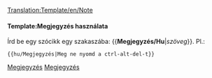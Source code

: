 <noinclude>[[Translation:Template/en/Note]]</noinclude><noinclude></noinclude>{{en/ambox| type  = notice
| text  = <strong>Megjegyzés</strong><br/>{{{1|Bárki is adta a laphoz ezt a bigyót, nem írt ide semmi különösebb megjegyzést, így ki kell találni, mit akart. Vagy törölni.}}}
}}<noinclude>

====Template:Megjegyzés használata====
Írd be egy szócikk egy szakaszába: <nowiki>{{</nowiki>'''Megjegyzés/Hu'''|''szöveg''<nowiki>}}</nowiki>. Pl.:
<pre>{{hu/Megjegyzés|Meg ne nyomd a ctrl-alt-del-t}}</pre>

[[Category:hu/Sablonok|Megjegyzés]][[Category:hu/Üzenődobozok|Megjegyzés]]</noinclude>